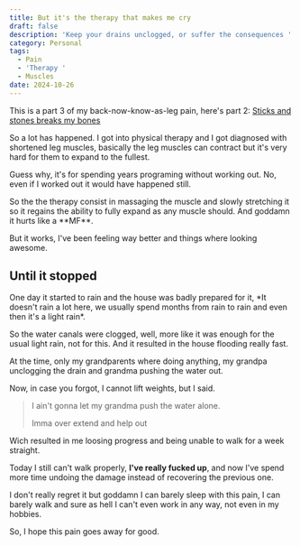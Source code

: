 ```yaml
---
title: But it's the therapy that makes me cry
draft: false
description: 'Keep your drains unclogged, or suffer the consequences '
category: Personal
tags:
  - Pain
  - 'Therapy '
  - Muscles
date: 2024-10-26
---
```

This is a part 3 of my back-now-know-as-leg pain, here's part 2: [Sticks and stones breaks my bones](https://davidspace.vercel.app/blogs/article/sticks-and-stones-breaks-my-bones)

So a lot has happened. I got into physical therapy and I got diagnosed with shortened leg muscles, basically the leg muscles can contract but it's very hard for them to expand to the fullest.

Guess why, it's for spending years programing without working out. No, even if I worked out it would have happened still.

So the the therapy consist in massaging the muscle and slowly stretching it so it regains the ability to fully expand as any muscle should. And goddamn it hurts like a \*\*MF\*\*.

But it works, I've been feeling way better and things where looking awesome.

## Until it stopped

One day it started to rain and the house was badly prepared for it, \*It doesn't rain a lot here, we usually spend months from rain to rain and even then it's a light rain\*.&#x20;

So the water canals were clogged, well, more like it was enough for the usual light rain, not for this. And it resulted in the house flooding really fast.

At the time, only my grandparents where doing anything, my grandpa unclogging the drain and grandma pushing the water out.

Now, in case you forgot, I cannot lift weights, but I said.

> I ain't gonna let my grandma push the water alone.
>
> Imma over extend and help out

Wich resulted in me loosing progress and being unable to walk for a week straight.

Today I still can't walk properly, **I've really fucked up**, and now I've spend more time undoing the damage instead of recovering the previous one.

I don't really regret it but goddamn I can barely sleep with this pain, I can barely walk and sure as hell I can't even work in any way, not even in my hobbies.

So, I hope this pain goes away for good.
